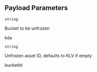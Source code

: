 ## Payload Parameters

`string`

Bucket to be unfrozen

kda

`string`

Unfrozen asset ID, defaults to KLV if empty

bucketId

